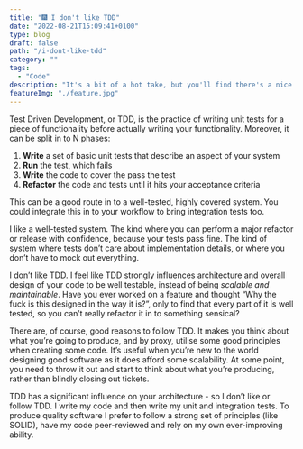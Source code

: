 ```yaml
---
title: "🎆 I don't like TDD"
date: "2022-08-21T15:09:41+0100"
type: blog 
draft: false 
path: "/i-dont-like-tdd"
category: ""
tags:
  - "Code"
description: "It's a bit of a hot take, but you'll find there's a nice citrus undertone that tickles your keyboard"
featureImg: "./feature.jpg"
---
```


Test Driven Development, or TDD, is the practice of writing unit tests for a piece of functionality before actually writing your functionality. Moreover, it can be split in to N phases:

1. **Write** a set of basic unit tests that describe an aspect of your system
2. **Run** the test, which fails
3. **Write** the code to cover the pass the test
4. **Refactor** the code and tests until it hits your acceptance criteria

This can be a good route in to a well-tested, highly covered system. You could integrate this in to your workflow to bring integration tests too.

I like a well-tested system. The kind where you can perform a major refactor or release with confidence, because your tests pass fine. The kind of system where tests don’t care about implementation details, or where you don’t have to mock out everything.

I don’t like TDD. I feel like TDD strongly influences architecture and overall design of your code to be well testable, instead of being *scalable and maintainable*. Have you ever worked on a feature and thought “Why the fuck is this designed in the way it is?”, only to find that every part of it is  well tested, so you can’t really refactor it in to something sensical?

There are, of course, good reasons to follow TDD. It makes you think about what you’re going to produce, and by proxy, utilise some good principles when creating some code. It’s useful when you’re new to the world designing good software as it does afford some scalability. At some point, you need to throw it out and start to think about what you’re producing, rather than blindly closing out tickets.

TDD has a significant influence on your architecture - so I don’t like or follow TDD. I write my code and then write my unit and integration tests. To produce quality software I prefer to follow a strong set of principles (like SOLID), have my code peer-reviewed and rely on my own ever-improving ability.
